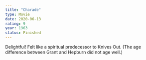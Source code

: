 ```yaml
---
title: "Charade"
type: Movie
date: 2020-06-13
rating: 9
year: 1963
status: Finished
---
```


Delightful! Felt like a spiritual predecessor to Knives Out. (The age difference between Grant and Hepburn did not age well.)
